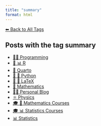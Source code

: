 ```yaml
---
title: "summary"
format: html
---
```


[⬅ Back to All Tags](../tags.qmd)

## Posts with the tag **summary**

- [👨‍💻 Programming](/posts/programming/index.html)
- [📄 📊 R](/posts/programming/r/index.html)
- [📄 Quarto](/posts/programming/quarto/index.html)
- [📄 🐍 Python](/posts/programming/python/index.html)
- [📄 📐 LaTeX](/posts/programming/latex/index.html)
- [🧮 Mathematics](/posts/mathematics/index.html)
- [🧑‍🏫 Personal Blog](/posts/personal/index.html)
- [⚛️ Physics](/posts/physics/index.html)
- [🎓 🧮 Mathematics Courses](/posts/courses/mathematics/index.html)
- [🎓 📊 Statistics Courses](/posts/courses/statistics/index.html)
- [📊 Statistics](/posts/statistics/index.html)
